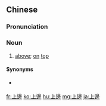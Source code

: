{{also|上边}}
==Chinese==
{{zh-forms|s=上边}}

===Pronunciation===
{{zh-pron
|m=shàngbiān,tl=y
|c=soeng6 bin1-6,soeng6 bin1
|mn=xm,qz:siōng-piⁿ/zz:siāng-piⁿ
|cat=n
}}

===Noun===
{{zh-noun}}

# [[above]]; [[on]] [[top]]

====Synonyms====
* {{qualifier|Min Nan}} {{zh-l|頂頭|[[téng-thâu]]}}

[[fr:上邊]]
[[ko:上邊]]
[[hu:上邊]]
[[mg:上邊]]
[[ja:上邊]]